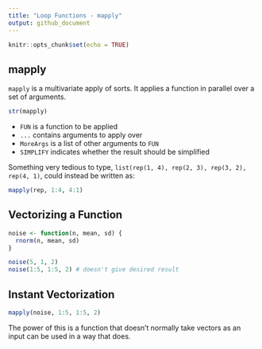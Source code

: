 ```yaml
---
title: "Loop Functions - mapply"
output: github_document
---
```


```r
knitr::opts_chunk$set(echo = TRUE)
```

## mapply

`mapply` is a multivariate apply of sorts. It applies a function in parallel over a set of arguments.

```r
str(mapply)
```
* `FUN` is a function to be applied
* `...` contains arguments to apply over
* `MoreArgs` is a list of other arguments to `FUN`
* `SIMPLIFY` indicates whether the result should be simplified

Something very tedious to type, `list(rep(1, 4), rep(2, 3), rep(3, 2), rep(4, 1)`, could instead be written as:

```r
mapply(rep, 1:4, 4:1)
```

## Vectorizing a Function

```r
noise <- function(n, mean, sd) {
  rnorm(n, mean, sd)
}

noise(5, 1, 2)
noise(1:5, 1:5, 2) # doesn't give desired result
```

## Instant Vectorization

```r
mapply(noise, 1:5, 1:5, 2)
```

The power of this is a function that doesn't normally take vectors as an input can be used in a way that does.